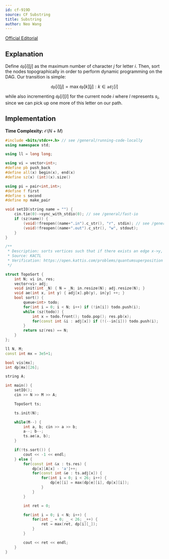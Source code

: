 ```yaml
---
id: cf-919D
source: CF Substring
title: Substring
author: Neo Wang
---
```


[Official Editorial](https://codeforces.com/blog/entry/57462)

## Explanation

Define $\texttt{dp}[i][j]$ as the maximum number of character $j$ for letter
$i$. Then, sort the nodes topographically in order to perform dynamic
programming on the DAG. Our transition is simple:

$$
\texttt{dp}[i][j] = \max \texttt{dp}[k][j] : k \in \texttt{adj}[i]
$$

while also incrementing $\texttt{dp}[i][l]$ for the current node $i$ where $l$
represents $s_i$, since we can pick up one more of this letter on our path.

## Implementation

**Time Complexity:** $\mathcal{O}(N + M)$

<LanguageSection>

<CPPSection>

```cpp
#include <bits/stdc++.h> // see /general/running-code-locally
using namespace std;

using ll = long long;

using vi = vector<int>;
#define pb push_back
#define all(x) begin(x), end(x)
#define sz(x) (int)(x).size()

using pi = pair<int,int>;
#define f first
#define s second
#define mp make_pair

void setIO(string name = "") {
	cin.tie(0)->sync_with_stdio(0); // see /general/fast-io
	if (sz(name)) {
		(void)!freopen((name+".in").c_str(), "r", stdin); // see /general/input-output
		(void)!freopen((name+".out").c_str(), "w", stdout);
	}
}

/**
 * Description: sorts vertices such that if there exists an edge x->y, then x goes before y
 * Source: KACTL
 * Verification: https://open.kattis.com/problems/quantumsuperposition
 */

struct TopoSort {
	int N; vi in, res;
	vector<vi> adj;
	void init(int _N) { N = _N; in.resize(N); adj.resize(N); }
	void ae(int x, int y) { adj[x].pb(y), in[y] ++; }
	bool sort() {
		queue<int> todo; 
		for(int i = 0; i < N; i++) if (!in[i]) todo.push(i);
		while (sz(todo)) {
			int x = todo.front(); todo.pop(); res.pb(x);
			for(const int &i : adj[x]) if (!(--in[i])) todo.push(i);
		}
		return sz(res) == N;
	}
};

ll N, M;
const int mx = 3e5+1;

bool vis[mx];
int dp[mx][26];

string A;

int main() {
	setIO();
	cin >> N >> M >> A;

	TopoSort ts;

	ts.init(N);

	while(M--) {
		int a, b; cin >> a >> b;
		a--; b--;
		ts.ae(a, b);
	}

	if(!ts.sort()) {
		cout << -1 << endl;
	} else {
		for(const int &x : ts.res) {
			dp[x][A[x] - 'a']++;
			for(const int &e : ts.adj[x]) {
				for(int i = 0; i < 26; i++) {
					dp[e][i] = max(dp[e][i], dp[x][i]);
				}
			}
		}

		int ret = 0;

		for(int i = 0; i < N; i++) {
			for(int _ = 0; _ < 26; _++) {
				ret = max(ret, dp[i][_]);
			}
		}

		cout << ret << endl;
	}
}
```

</CPPSection>

</LanguageSection>
